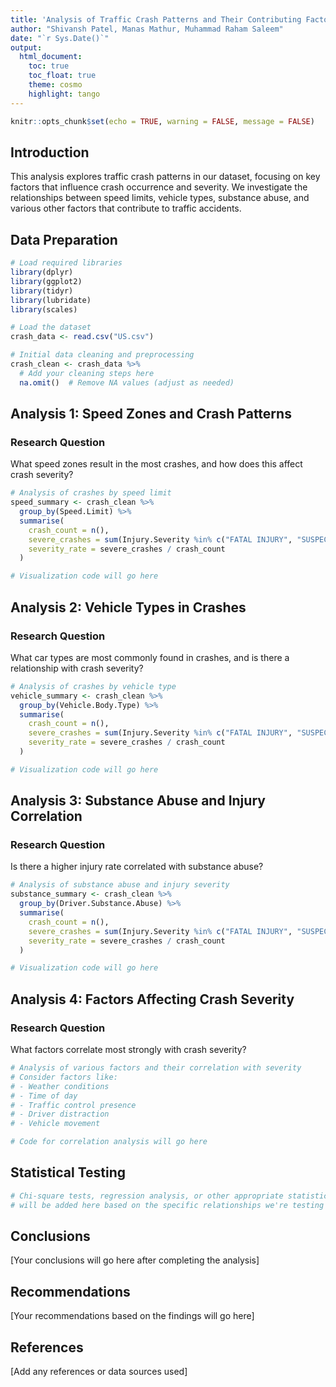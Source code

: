 ```yaml
---
title: 'Analysis of Traffic Crash Patterns and Their Contributing Factors'
author: "Shivansh Patel, Manas Mathur, Muhammad Raham Saleem"
date: "`r Sys.Date()`"
output: 
  html_document:
    toc: true
    toc_float: true
    theme: cosmo
    highlight: tango
---
```


```r
knitr::opts_chunk$set(echo = TRUE, warning = FALSE, message = FALSE)
```

## Introduction

This analysis explores traffic crash patterns in our dataset, focusing on key factors that influence crash occurrence and severity. We investigate the relationships between speed limits, vehicle types, substance abuse, and various other factors that contribute to traffic accidents.

## Data Preparation

```r
# Load required libraries
library(dplyr)
library(ggplot2)
library(tidyr)
library(lubridate)
library(scales)
```

```r
# Load the dataset
crash_data <- read.csv("US.csv")

# Initial data cleaning and preprocessing
crash_clean <- crash_data %>%
  # Add your cleaning steps here
  na.omit()  # Remove NA values (adjust as needed)
```

## Analysis 1: Speed Zones and Crash Patterns

### Research Question
What speed zones result in the most crashes, and how does this affect crash severity?

```r
# Analysis of crashes by speed limit
speed_summary <- crash_clean %>%
  group_by(Speed.Limit) %>%
  summarise(
    crash_count = n(),
    severe_crashes = sum(Injury.Severity %in% c("FATAL INJURY", "SUSPECTED SERIOUS INJURY")),
    severity_rate = severe_crashes / crash_count
  )

# Visualization code will go here
```

## Analysis 2: Vehicle Types in Crashes

### Research Question
What car types are most commonly found in crashes, and is there a relationship with crash severity?

```r
# Analysis of crashes by vehicle type
vehicle_summary <- crash_clean %>%
  group_by(Vehicle.Body.Type) %>%
  summarise(
    crash_count = n(),
    severe_crashes = sum(Injury.Severity %in% c("FATAL INJURY", "SUSPECTED SERIOUS INJURY")),
    severity_rate = severe_crashes / crash_count
  )

# Visualization code will go here
```

## Analysis 3: Substance Abuse and Injury Correlation

### Research Question
Is there a higher injury rate correlated with substance abuse?

```r
# Analysis of substance abuse and injury severity
substance_summary <- crash_clean %>%
  group_by(Driver.Substance.Abuse) %>%
  summarise(
    crash_count = n(),
    severe_crashes = sum(Injury.Severity %in% c("FATAL INJURY", "SUSPECTED SERIOUS INJURY")),
    severity_rate = severe_crashes / crash_count
  )

# Visualization code will go here
```

## Analysis 4: Factors Affecting Crash Severity

### Research Question
What factors correlate most strongly with crash severity?

```r
# Analysis of various factors and their correlation with severity
# Consider factors like:
# - Weather conditions
# - Time of day
# - Traffic control presence
# - Driver distraction
# - Vehicle movement

# Code for correlation analysis will go here
```

## Statistical Testing

```r
# Chi-square tests, regression analysis, or other appropriate statistical tests
# will be added here based on the specific relationships we're testing
```

## Conclusions

[Your conclusions will go here after completing the analysis]

## Recommendations

[Your recommendations based on the findings will go here]

## References

[Add any references or data sources used]